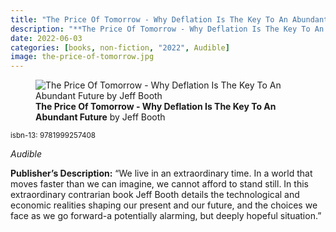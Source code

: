 ```yaml
---
title: "The Price Of Tomorrow - Why Deflation Is The Key To An Abundant Future"
description: "**The Price Of Tomorrow - Why Deflation Is The Key To An Abundant Future** by Jeff Booth"
date: 2022-06-03
categories: [books, non-fiction, "2022", Audible]
image: the-price-of-tomorrow.jpg
---
```

![**The Price Of Tomorrow - Why Deflation Is The Key To An Abundant Future** by Jeff Booth](the-price-of-tomorrow.jpg){fig-align="left"}

<sup>isbn-13: 9781999257408</sup>

*Audible*

**Publisher's Description:**
"We live in an extraordinary time. In a world that moves faster than we can
imagine, we cannot afford to stand still. In this extraordinary contrarian
book Jeff Booth details the technological and economic realities shaping
our present and our future, and the choices we face as we go forward-a
potentially alarming, but deeply hopeful situation."